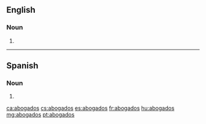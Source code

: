 ==English==

===Noun===
{{head|en|noun plural form}}

# {{plural of|abogado|lang=en}}

----

==Spanish==

===Noun===
{{head|es|noun form|g=m-p}}

# {{plural of|abogado|lang=es}}

[[ca:abogados]]
[[cs:abogados]]
[[es:abogados]]
[[fr:abogados]]
[[hu:abogados]]
[[mg:abogados]]
[[pt:abogados]]